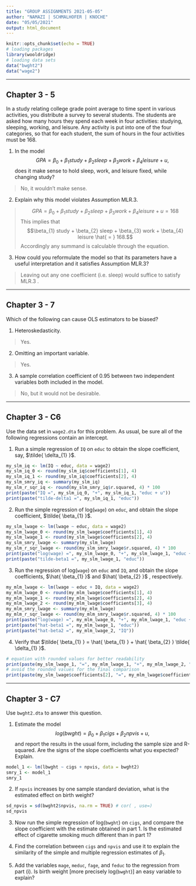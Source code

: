 ```yaml
---
title: "GROUP ASSIGNMENTS 2021-05-05"
author: "NAMAZI | SCHMALHOFER | KNOCHE"
date: "05/05/2021"
output: html_document
---
```



```r
knitr::opts_chunk$set(echo = TRUE)
# loading packages
library(wooldridge)
# loading data sets 
data("bwght2")
data("wage2")
```
***
## Chapter 3 - 5
In a study relating college grade point average to time spent in various activities, you distribute a survey to several students. The students are asked how many hours they spend each week in four activities: studying, sleeping, working, and leisure. Any activity is put into one of the four categories, so that for each student, the sum of hours in the four activities must be 168.

1. In the model $$GPA = \beta_{0} + \beta_{1} study + \beta_{2} sleep + \beta_{3} work + \beta_{4} leisure + u,$$ does it make sense to hold sleep, work, and leisure fixed, while changing study?

> No, it wouldn't make sense.

2. Explain why this model violates Assumption MLR.3.

> $$GPA = \beta_{0} + \beta_{1} study + \beta_{2} sleep + \beta_{3} work + \beta_{4} leisure + u = 168$$ This implies that $$\beta_{1} study + \beta_{2} sleep + \beta_{3} work + \beta_{4} leisure \hat{ = } 168.$$ Accordingly any summand is calculable through the equation.

3. How could you reformulate the model so that its parameters have a useful interpretation and it satisfies Assumption MLR.3?

> Leaving out any one coefficient (i.e. sleep) would suffice to satisfy MLR.3 .

***
## Chapter 3 - 7
Which of the following can cause OLS estimators to be biased?

1. Heteroskedasticity.

> Yes.

2. Omitting an important variable.

> Yes.

3. A sample correlation coefficient of 0.95 between two independent variables both included in the model.

> No, but it would not be desirable.

***
## Chapter 3 - C6
Use the data set in `wage2.dta` for this problem. As usual, be sure all of the following regressions contain an intercept.

1. Run a simple regression of `IQ` on `educ` to obtain the slope coefficient, say, $\tilde{ \delta_{1} }$.

```r
my_slm_iq <- lm(IQ ~ educ, data = wage2)
my_slm_iq_0 <- round(my_slm_iq$coefficients[1], 4)
my_slm_iq_1 <- round(my_slm_iq$coefficients[2], 4)
my_slm_smry_iq <- summary(my_slm_iq)
my_slm_r_sqr_iq <- round(my_slm_smry_iq$r.squared, 4) * 100
print(paste("IQ =", my_slm_iq_0, "+", my_slm_iq_1, "educ + u"))
print(paste("tilde-delta1 =", my_slm_iq_1, "educ"))
```

2. Run the simple regression of log(`wage`) on `educ`, and obtain the slope coefficient, $\tilde{ \beta_{1} }$.

```r
my_slm_lwage <- lm(lwage ~ educ, data = wage2)
my_slm_lwage_0 <- round(my_slm_lwage$coefficients[1], 4)
my_slm_lwage_1 <- round(my_slm_lwage$coefficients[2], 4)
my_slm_smry_lwage <- summary(my_slm_lwage)
my_slm_r_sqr_lwage <- round(my_slm_smry_lwage$r.squared, 4) * 100
print(paste("log(wage) =", my_slm_lwage_0, "+", my_slm_lwage_1, "educ + u"))
print(paste("tilde-beta1 =", my_slm_lwage_1, "educ"))
```

3. Run the regression of log(`wage`) on `educ` and `IQ`, and obtain the slope coefficients, $\hat{ \beta_{1} }$ and $\hat{ \beta_{2} }$ , respectively.

```r
my_mlm_lwage <- lm(lwage ~ educ + IQ, data = wage2)
my_mlm_lwage_0 <- round(my_mlm_lwage$coefficients[1], 4)
my_mlm_lwage_1 <- round(my_mlm_lwage$coefficients[2], 4)
my_mlm_lwage_2 <- round(my_mlm_lwage$coefficients[3], 4)
my_mlm_smry_lwage <- summary(my_mlm_lwage)
my_mlm_r_sqr_lwage <- round(my_mlm_smry_lwage$r.squared, 4) * 100
print(paste("log(wage) =", my_mlm_lwage_0, "+", my_mlm_lwage_1, "educ +", my_mlm_lwage_2, "IQ + u"))
print(paste("hat-beta1 =", my_mlm_lwage_1, "educ"))
print(paste("hat-beta2 =", my_mlm_lwage_2, "IQ"))
```

4. Verify that $\tilde{ \beta_{1} } = \hat{ \beta_{1} } + \hat{ \beta_{2} } \tilde{ \delta_{1} }$.

```r
# equation with rounded values for better readability
print(paste(my_slm_lwage_1, "=", my_mlm_lwage_1, "+", my_mlm_lwage_2, "*", my_slm_iq_1))
# avoid the rounded values for the final comparison
print(paste(my_slm_lwage$coefficients[2], "=", my_mlm_lwage$coefficients[2] + my_mlm_lwage$coefficients[3] * my_slm_iq$coefficients[2]))
```


***
## Chapter 3 - C7
Use `bwght2.dta` to answer this question.

1. Estimate the model $$log(bwght) = \beta_{0} + \beta_{1} cigs + \beta_{2} npvis + u,$$
and report the results in the usual form, including the sample size and R-squared. Are the signs of the slope coefficients what you expected? Explain.

```r
model_1 <- lm(lbwght ~ cigs + npvis, data = bwght2)
smry_1 <- model_1
smry_1
```

2. If `npvis` increases by one sample standard deviation, what is the estimated effect on birth weight?

```r
sd_npvis = sd(bwght2$npvis, na.rm = TRUE) # cor( , use=)
sd_npvis
```

3. Now run the simple regression of log(`bwght`) on `cigs`, and compare the slope coefficient with the estimate obtained in part 1. Is the estimated effect of cigarette smoking much different than in part 1?


4. Find the correlation between `cigs` and `npvis` and use it to explain the similarity of the simple and multiple regression estimates of $\beta_{1}$.


5. Add the variables `mage`, `meduc`, `fage`, and `feduc` to the regression from part (i). Is birth weight [more precisely log(`bwght`)] an easy variable to explain?